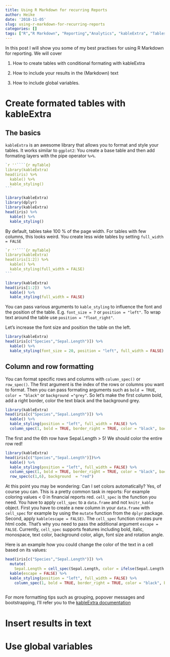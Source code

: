 ```yaml
---
title: Using R Markdown for recurring Reports
author: Heike
date: '2018-11-05'
slug: using-r-markdown-for-recurring-reports
categories: []
tags: ["R","R Markdown", "Reporting","Analytics", "kableExtra", "Tables","Knitr"]
---
```


In this post I will show you some of my best practises for using R Markdown for reporting. We will cover

1. How to create tables with conditional formating with kableExtra

2. How to include your results in the (Markdown) text

3. How to include global variables.

# Create formated tables with kableExtra

## The basics

`kableExtra` is an awesome library that allows you to format and style your tables. It works similar to `ggplot2`: You create a base table and then add formating layers with the pipe operator `%>%`.

````r
`r ''````{r myTable}
library(kableExtra)
head(iris) %>%
  kable() %>%
  kable_styling()
```
````

```r
library(kableExtra)
library(dplyr)
library(kableExtra)
head(iris) %>%
  kable() %>%
  kable_styling()
```



By default, tables take 100 % of the page width. For tables with few columns, this looks weird. You create less wide tables by setting ` full_width = FALSE`

````r
`r ''````{r myTable}
library(kableExtra)
head(iris[1:2]) %>%
  kable() %>%
  kable_styling(full_width = FALSE)
```
````

```r
library(kableExtra)
head(iris[1:2])  %>%
  kable() %>%
  kable_styling(full_width = FALSE)
```

You can pass various arguments to `kable_styling` to influence the font and the position of the table. E.g. `font_size = 7` or `position = "left"`. To wrap text around the table use `position = "float_right"`.

Let's increase the font size and position the table on the left.

```r
library(kableExtra)
head(iris[c("Species","Sepal.Length")]) %>%
  kable() %>%
  kable_styling(font_size = 20, position = "left", full_width = FALSE)
```

## Column and row formatting

You can format specific rows and columns with `column_spec()` or `row_spec()`. The first argument is the index of the rows or columns you want to format. Then you can pass formating arguments such as `bold = TRUE`, `color = "black"` or `background ="grey"`. So let's make the first column bold, add a right border, color the text black and the background grey.

```r
library(kableExtra)
head(iris[c("Species","Sepal.Length")]) %>%
  kable() %>%
  kable_styling(position = "left", full_width = FALSE) %>%
  column_spec(1, bold = TRUE, border_right = TRUE, color = "black", background = "lightgrey")
```

The first and the 6th row have Sepal.Length > 5! We should color the entire row red!

```r
library(kableExtra)
head(iris[c("Species","Sepal.Length")])%>%
  kable() %>%
  kable_styling(position = "left", full_width = FALSE) %>%
  column_spec(1, bold = TRUE, border_right = TRUE, color = "black", background = "lightgrey") %>%
  row_spec(c(1,6), background  = "red")
```

At this point you may be wondering: Can I set colors automatically? Yes, of course you can. This is a pretty common task in reports: For example coloring values < 0 in financial reports red. `cell_spec` is the function you need. You have to apply `cell_spec` to a `data.frame` and not `knitr_kable` object. First you have to create a new column in your `data.frame` with `cell_spec` for example by using the `mutate` function from the `dplyr` package. Second, apply `kable(escape = FALSE)`. The `cell_spec` function creates pure html code. That's why you need to pass the additional argument `escape = FALSE`. Currently, `cell_spec` supports features including bold, italic, monospace, text color, background color, align, font size and rotation angle. 

Here is an example how you could change the color of the text in a cell based on its values: 
```r
head(iris[c("Species","Sepal.Length")]) %>%
  mutate(
    Sepal.Length = cell_spec(Sepal.Length, color = ifelse(Sepal.Length > 5, "green","red"))) %>%
  kable(escape = FALSE) %>%
  kable_styling(position = "left", full_width = FALSE) %>%
    column_spec(1, bold = TRUE, border_right = TRUE, color = "black", background = "lightgrey")
  
```

For more formatting tips such as grouping, popover messages and bootstrapping, I'll refer you to the [kableExtra documentation](https://cran.r-project.org/web/packages/kableExtra/vignettes/awesome_table_in_html.html)

# Insert results in text

# Use global variables